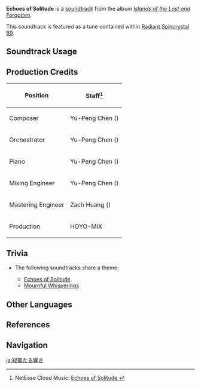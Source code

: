 {{Soundtrack Infobox
|image          = Islands of the Lost and Forgotten.png
|album          = Islands of the Lost and Forgotten
|disc           = 1
|number         = 12
|featured       =
|featured2      =
|featured3      =
|featured_disc  =
|featured_disc2 =
|featured_disc3 =
|youtube_id     = kgBPOPOpUWg
|youtube_time   = 1
|spotify_id     = 13LDN7bRCiJNjX4IdL1BhN
|previous       = Swath of Desolation
|next           = Mournful Whisperings
}}
'''Echoes of Solitude''' is a [[soundtrack]] from the album ''[[Islands of the Lost and Forgotten]]''.

This soundtrack is featured as a tune contained within [[Radiant Spincrystal 69]].

==Soundtrack Usage==
{{Soundtrack Usage
|quest    = 
|location = Seirai Island
|domain   = 
|teapot   = 69
}}

==Production Credits==
{| class="wikitable"
! Position
! Staff<ref>NetEase Cloud Music: [https://music.163.com/#/song?id=1937111280 Echoes of Solitude {{zh|孤独的回响}}]</ref>
|-
! Composer
| Yu-Peng Chen ({{zh|陈致逸}})
|-
! Orchestrator
| Yu-Peng Chen ({{zh|陈致逸}})
|-
! Piano
| Yu-Peng Chen ({{zh|陈致逸}})
|-
! Mixing Engineer
| Yu-Peng Chen ({{zh|陈致逸}})
|-
! Mastering Engineer
| Zach Huang ({{zh|黄巍}})
|-
! Production
| HOYO-MiX
|}
<!--
==Gallery==
<gallery>
</gallery>
-->

==Trivia==
* <section begin="EchoesOfSolitudeTheme" />The following soundtracks share a theme:
** [[Echoes of Solitude]]
** [[Mournful Whisperings]]<section end="EchoesOfSolitudeTheme" />

==Other Languages==
{{Other Languages
|en      = Echoes of Solitude
|zhs     = 孤独的回响
|zhs_rm  = Gūdú de Huíxiǎng
|zht     = 孤獨的迴響
|zht_rm  = Gūdú de Huíxiǎng
|zh_tl   = Lonely Echo
|ja      = 寂寞たる響き
|ja_rm   = Sekibaku-taru Hibiki{{Assumed}}
|ja_tl   = Lonely Echo
|ko      = Echoes of Solitude<ref name="RS8">{{Ref/Item|Radiant Spincrystal 69|note=Korean, Spanish, French, Russian, Thai, Vietnamese, German, Indonesian, Portuguese, Turkish}}</ref>
|es      = Echoes of Solitude<ref name="RS8" />
|fr      = Echoes of Solitude<ref name="RS8" />
|ru      = Echoes of Solitude<ref name="RS8" />
|th      = Echoes of Solitude<ref name="RS8" />
|vi      = Tiếng Vọng Cô Độc<ref name="RS8" />
|vi_tl   = 
|de      = Echoes of Solitude<ref name="RS8" />
|id      = Echoes of Solitude<ref name="RS8" />
|pt      = Echoes of Solitude<ref name="RS8" />
|tr      = Echoes of Solitude<ref name="RS8" />
}}

==References==
{{Reflist}}

==Navigation==
{{Soundtrack Navbox|Islands of the Lost and Forgotten}}

[[ja:寂寞たる響き]]